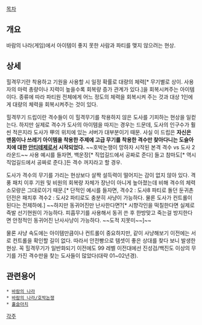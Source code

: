 [[목차]]


== 개요 ==

바람의 나라(게임)에서 아이템이 좋지 못한 사람과 파티를 맺지 않으려는 현상.

== 상세 ==

힐격무기란 착용하고 기원을 사용할 시 일정 확률로 대량의 체력[* 무기별로 상이. 사용자의 마력 총량이나 지력이 높을수록 회복량 증가 관계가 있다.]을 회복시켜주는 아이템이다. 종류에 따라 파티원 전체에게 어느 정도의 체력을 회복시켜 주는 것과 대상 1인에게 대량의 체력을 회복시켜주는 것이 있다.

힐격무기 드립이란 격수들이 이 힐격무기를 착용하지 않은 도사를 기피하는 현상을 일컫는다. 하지만 실제로 격수가 도사의 아이템을 따지는 경우는 드문데, 도사의 인구수가 훨씬 적은지라 도사가 甲의 위치에 있는 서버가 대부분이기 때문. 사실 이 드립은 '''자신은 맨몸이나 쓰레기 아이템을 착용한 주제에 고급 무기를 착용한 격수만 찾아다니는 도슬아치에 대한 [[안티테제]]로서 시작되었다.''' ~~호박논쟁이 망하자 시작된 본격 격수 vs 도사 2라운드~~ 사용 예시를 들자면, 백운장[* 직업길드에서 공짜로 준다] 들고 참마도[* 역시 직업길드에서 공짜로 준다.]든 격수 꺼지라고 할 경우.

도사가 격수의 무기를 가리는 현상보다 살짝 설득력이 떨어지는 감이 없지 않아 있다. 격풍 패치 이후 기원 및 비원의 회복량 자체가 장난이 아니게 높아졌는데 비해 격수의 체력소모량은 그대로이기 때문.[* 단적인 예시를 들자면, 격수2 : 도사8 파티로 돌던 둔귀촌 던전은 패치후 격수2 : 도사2 파티로도 충분히 사냥이 가능하다. 물론 도사가 컨트롤이 된다는 전제하에.] ~~하지만 동귀어진만 난사한다면?[* 시향각인을 떡칠한다면 실제로 즉발 선기현원이 가능하다. 피흡무기를 사용해서 동귀 쓴 후 한방맞고 죽는걸 방지한다면 안정적인 동귀어진 난사사냥이 가능하다. ~~도적 지못미~~]~~

물론 사냥 속도에는 아이템만큼이나 컨트롤이 중요하지만, 같이 사냥해보기 이전에는 서로 컨트롤을 확인할 길이 없다. 따라서 안전빵으로 템셋이 좋은 상대를 찾다 보니 발생한 현상. 꼭 힐격무기가 일반화되기 이전에도 99 레벨 이전대에선 진성검/백진도 이상의 무기를 가진 격수만을 찾는 도사들이 많았다(대략 01~02년경).

== 관련용어 ==

 * [[바람의 나라]]
 * [[바람의 나라/호박논쟁]]
 * [[홀슬아치]]

[[각주]]
